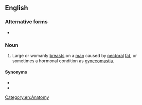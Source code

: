 ==English==
{{wikipedia|Gynecomastia}}

===Alternative forms===
* {{l|en|man-boob}}

===Noun===
{{en-noun|head=[[man]] [[boob]]}}

# {{lb|en|slang}} Large or womanly [[breast]]s on a [[man]] caused by [[pectoral]] [[fat]], or sometimes a hormonal condition as [[gynecomastia]].

====Synonyms====
* {{l|en|man titty}}
* {{l|en|moob}}

[[Category:en:Anatomy]]
